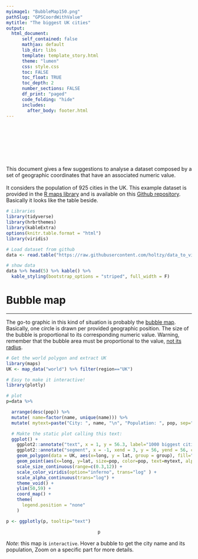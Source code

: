 ```yaml
---
myimage1: "BubbleMap150.png"
pathSlug: "GPSCoordWithValue"
mytitle: "The biggest UK cities"
output:
  html_document:
      self_contained: false
      mathjax: default
      lib_dir: libs
      template: template_story.html
      theme: "lumen"
      css: style.css
      toc: FALSE
      toc_float: TRUE
      toc_depth: 2
      number_sections: FALSE
      df_print: "paged"
      code_folding: "hide"
      includes:
        after_body: footer.html
---
```


<br><br><br><br>

<div class="mycontent">






<div class = "row">

<div class = "col-md-6">

<br>

This document gives a few suggestions to analyse a dataset composed by a set of geographic coordinates that have an associated numeric value.<br><br>It considers the population of 925 cities in the UK. This example dataset is provided in the [R maps library](https://github.com/adeckmyn/maps) and is available on this [Github repository](https://github.com/holtzy/data_to_viz/tree/master/Example_dataset). Basically it looks like the table beside.

</div>

<div class = "col-md-6">

```r
# Libraries
library(tidyverse)
library(hrbrthemes)
library(kableExtra)
options(knitr.table.format = "html")
library(viridis)

# Load dataset from github
data <- read.table("https://raw.githubusercontent.com/holtzy/data_to_viz/master/Example_dataset/18_ListGPSCoordinatesWithValue.csv", header=T)

# show data
data %>% head(5) %>% kable() %>%
  kable_styling(bootstrap_options = "striped", full_width = F)
```
</div>
</div>










# Bubble map
***

The go-to graphic in this kind of situation is probably the [bubble map](https://www.data-to-viz.com/graph/bubblemap.html). Basically, one circle is drawn per provided geographic position. The size of the bubble is proportional to its corresponding numeric value. Warning, remember that the bubble area must be proportional to the value, [not its radius](https://www.data-to-viz.com/caveat/radius_or_area.html).

```r
# Get the world polygon and extract UK
library(maps)
UK <- map_data("world") %>% filter(region=="UK")

# Easy to make it interactive!
library(plotly)

# plot
p=data %>%

  arrange(desc(pop)) %>%
  mutate( name=factor(name, unique(name))) %>%
  mutate( mytext=paste("City: ", name, "\n", "Population: ", pop, sep="")) %>%  # This prepare the text displayed on hover.

  # Makte the static plot calling this text:
  ggplot() +
    ggplot2::annotate("text", x = 1, y = 56.3, label="1000 biggest cities in the UK", colour = "black", size=4, alpha=1) +
    ggplot2::annotate("segment", x = -1, xend = 3, y = 56, yend = 56, colour = "black", size=0.2, alpha=1) +
    geom_polygon(data = UK, aes(x=long, y = lat, group = group), fill="grey", alpha=0.3) +
    geom_point(aes(x=long, y=lat, size=pop, color=pop, text=mytext, alpha=pop) ) +
    scale_size_continuous(range=c(0.3,12)) +
    scale_color_viridis(option="inferno", trans="log" ) +
    scale_alpha_continuous(trans="log") +
    theme_void() +
    ylim(50,59) +
    coord_map() +
    theme(
      legend.position = "none"
    )

p <- ggplotly(p, tooltip="text")
```


<center>
```r
p
```
</center>

*Note*: this map is `interactive`. Hover a bubble to get the city name and its population, Zoom on a specific part for more details.







